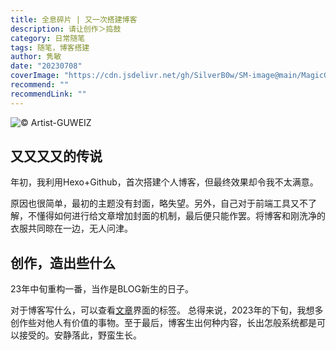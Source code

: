 ```yaml
---
title: 全息碎片 | 又一次搭建博客
description: 请让创作＞捣鼓
category: 日常随笔
tags: 随笔，博客搭建
author: 隽敏
date: "20230708"
coverImage: "https://cdn.jsdelivr.net/gh/SilverB0w/SM-image@main/MagicGirl-2.jpg"
recommend: ""
recommendLink: ""
---
```


![© Artist-GUWEIZ](https://cdn.jsdelivr.net/gh/SilverB0w/SM-image@main/MagicGirl-2.jpg)

## 又又又又的传说
年初，我利用Hexo+Github，首次搭建个人博客，但最终效果却令我不太满意。

原因也很简单，最初的主题没有封面，略失望。另外，自己对于前端工具又不了解，不懂得如何进行给文章增加封面的机制，最后便只能作罢。将博客和刚洗净的衣服共同晾在一边，无人问津。

## 创作，造出些什么
23年中旬重构一番，当作是BLOG新生的日子。

对于博客写什么，可以查看[文章](https://www.silver-moon.cc/blog)界面的标签。 总得来说，2023年的下旬，我想多创作些对他人有价值的事物。至于最后，博客生出何种内容，长出怎般系统都是可以接受的。安静落此，野蛮生长。

